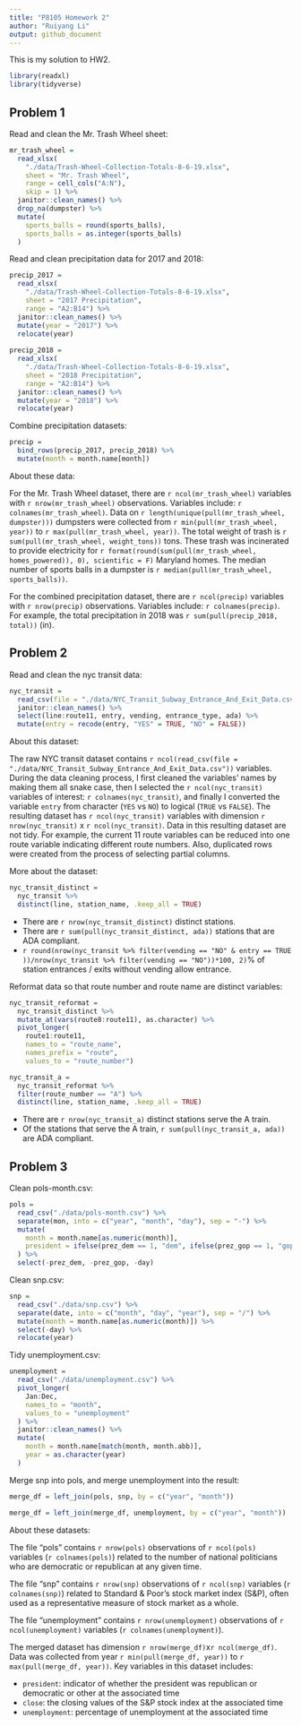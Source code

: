 ```yaml
---
title: "P8105 Homework 2"
author: "Ruiyang Li"
output: github_document
---
```


This is my solution to HW2.

```r
library(readxl)
library(tidyverse)
```

## Problem 1

Read and clean the Mr. Trash Wheel sheet:

```r
mr_trash_wheel = 
  read_xlsx(
    "./data/Trash-Wheel-Collection-Totals-8-6-19.xlsx", 
    sheet = "Mr. Trash Wheel", 
    range = cell_cols("A:N"),
    skip = 1) %>% 
  janitor::clean_names() %>%
  drop_na(dumpster) %>% 
  mutate(
    sports_balls = round(sports_balls),
    sports_balls = as.integer(sports_balls)
  ) 
```


Read and clean precipitation data for 2017 and 2018:

```r
precip_2017 = 
  read_xlsx(
    "./data/Trash-Wheel-Collection-Totals-8-6-19.xlsx",
    sheet = "2017 Precipitation",
    range = "A2:B14") %>% 
  janitor::clean_names() %>%   
  mutate(year = "2017") %>% 
  relocate(year)
  
precip_2018 = 
  read_xlsx(
    "./data/Trash-Wheel-Collection-Totals-8-6-19.xlsx", 
    sheet = "2018 Precipitation",
    range = "A2:B14") %>% 
  janitor::clean_names() %>% 
  mutate(year = "2018") %>% 
  relocate(year)
```

Combine precipitation datasets:

```r
precip = 
  bind_rows(precip_2017, precip_2018) %>% 
  mutate(month = month.name[month])
```


About these data: 

For the Mr. Trash Wheel dataset, there are `r ncol(mr_trash_wheel)` variables with `r nrow(mr_trash_wheel)` observations. Variables include: `r colnames(mr_trash_wheel)`. Data on `r length(unique(pull(mr_trash_wheel, dumpster)))` dumpsters were collected from `r min(pull(mr_trash_wheel, year))` to `r max(pull(mr_trash_wheel, year))`. The total weight of trash is `r sum(pull(mr_trash_wheel, weight_tons))` tons. These trash was incinerated to provide electricity for `r format(round(sum(pull(mr_trash_wheel, homes_powered)), 0), scientific = F)` Maryland homes. The median number of sports balls in a dumpster is `r median(pull(mr_trash_wheel, sports_balls))`.

For the combined precipitation dataset, there are `r ncol(precip)` variables with `r nrow(precip)` observations. Variables include: `r colnames(precip)`. For example, the total precipitation in 2018 was `r sum(pull(precip_2018, total))` (in). 



## Problem 2 

Read and clean the nyc transit data: 

```r
nyc_transit = 
  read_csv(file = "./data/NYC_Transit_Subway_Entrance_And_Exit_Data.csv") %>% 
  janitor::clean_names() %>% 
  select(line:route11, entry, vending, entrance_type, ada) %>% 
  mutate(entry = recode(entry, "YES" = TRUE, "NO" = FALSE))
```

About this dataset: 

The raw NYC transit dataset contains `r ncol(read_csv(file = "./data/NYC_Transit_Subway_Entrance_And_Exit_Data.csv"))` variables. During the data cleaning process, I first cleaned the variables' names by making them all snake case, then I selected the `r ncol(nyc_transit)` variables of interest: `r colnames(nyc_transit)`, and finally I converted the variable `entry` from character (`YES` vs `NO`) to logical (`TRUE` vs `FALSE`). The resulting dataset has `r ncol(nyc_transit)` variables with dimension `r nrow(nyc_transit)` x `r ncol(nyc_transit)`. Data in this resulting dataset are not tidy. For example, the current 11 route variables can be reduced into one route variable indicating different route numbers. Also, duplicated rows were created from the process of selecting partial columns.  


More about the dataset:

```r
nyc_transit_distinct = 
  nyc_transit %>% 
  distinct(line, station_name, .keep_all = TRUE)
```

* There are `r nrow(nyc_transit_distinct)` distinct stations. 
* There are `r sum(pull(nyc_transit_distinct, ada))` stations that are ADA compliant. 
* `r round(nrow(nyc_transit %>% filter(vending == "NO" & entry == TRUE ))/nrow(nyc_transit %>% filter(vending == "NO"))*100, 2)`% of station entrances / exits without vending allow entrance. 


Reformat data so that route number and route name are distinct variables: 

```r
nyc_transit_reformat = 
  nyc_transit_distinct %>% 
  mutate_at(vars(route8:route11), as.character) %>% 
  pivot_longer(
    route1:route11,
    names_to = "route_name",
    names_prefix = "route",
    values_to = "route_number")

nyc_transit_a = 
  nyc_transit_reformat %>% 
  filter(route_number == "A") %>% 
  distinct(line, station_name, .keep_all = TRUE)
```

* There are `r nrow(nyc_transit_a)` distinct stations serve the A train. 
* Of the stations that serve the A train, `r sum(pull(nyc_transit_a, ada))` are ADA compliant. 



## Problem 3

Clean pols-month.csv: 

```r
pols = 
  read_csv("./data/pols-month.csv") %>% 
  separate(mon, into = c("year", "month", "day"), sep = "-") %>% 
  mutate(
    month = month.name[as.numeric(month)], 
    president = ifelse(prez_dem == 1, "dem", ifelse(prez_gop == 1, "gop", "other"))
  ) %>% 
  select(-prez_dem, -prez_gop, -day)
```

Clean snp.csv: 

```r
snp = 
  read_csv("./data/snp.csv") %>% 
  separate(date, into = c("month", "day", "year"), sep = "/") %>% 
  mutate(month = month.name[as.numeric(month)]) %>% 
  select(-day) %>% 
  relocate(year)
```

Tidy unemployment.csv: 

```r
unemployment = 
  read_csv("./data/unemployment.csv") %>% 
  pivot_longer(
    Jan:Dec,
    names_to = "month", 
    values_to = "unemployment"
  ) %>% 
  janitor::clean_names() %>% 
  mutate(
    month = month.name[match(month, month.abb)],
    year = as.character(year)
  )
```

Merge snp into pols, and merge unemployment into the result: 

```r
merge_df = left_join(pols, snp, by = c("year", "month"))

merge_df = left_join(merge_df, unemployment, by = c("year", "month"))
```


About these datasets:


The file “pols” contains `r nrow(pols)` observations of `r ncol(pols)` variables (`r colnames(pols)`) related to the number of national politicians who are democratic or republican at any given time. 

The file “snp” contains `r nrow(snp)` observations of `r ncol(snp)` variables (`r colnames(snp)`) related to Standard & Poor’s stock market index (S&P), often used as a representative measure of stock market as a whole. 

The file “unemployment” contains `r nrow(unemployment)` observations of `r ncol(unemployment)` variables (`r colnames(unemployment)`). 

The merged dataset has dimension `r nrow(merge_df)`x`r ncol(merge_df)`. Data was collected from year `r min(pull(merge_df, year))` to `r max(pull(merge_df, year))`. Key variables in this dataset includes: 

* `president`: indicator of whether the president was republican or democratic or other at the associated time
* `close`: the closing values of the S&P stock index at the associated time
* `unemployment`: percentage of unemployment at the associated time




